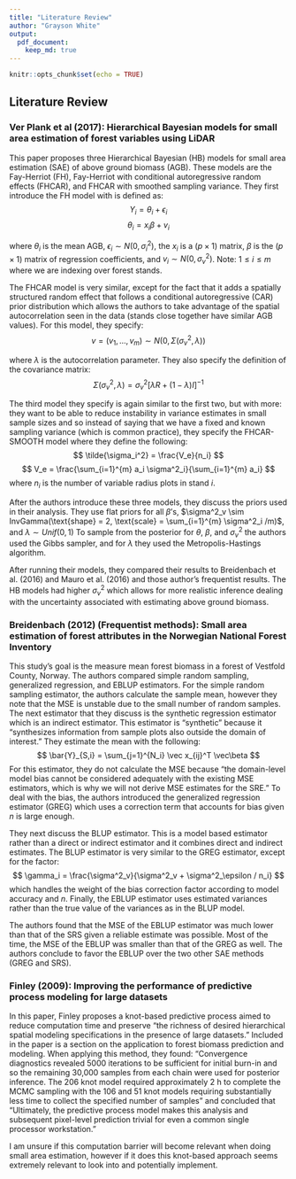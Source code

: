 ```yaml
---
title: "Literature Review"
author: "Grayson White"
output:
  pdf_document:
    keep_md: true
---
```


```r
knitr::opts_chunk$set(echo = TRUE)
```

## Literature Review

### Ver Plank et al (2017): Hierarchical Bayesian models for small area estimation of forest variables using LiDAR

This paper proposes three Hierarchical Bayesian (HB) models for small area estimation (SAE) of above ground biomass (AGB). These models are the Fay-Herriot (FH), Fay-Herriot with conditional autoregressive random effects (FHCAR), and FHCAR with smoothed sampling variance. They first introduce the FH model with is defined as: 
$$
Y_i = \theta_i + \epsilon_i 
$$
$$
\theta_i = x_i \beta + v_i
$$

where $\theta_i$ is the mean AGB, $\epsilon_i \sim N(0,\sigma^2_i)$, the $x_i$ is a $(p \times 1)$ matrix, $\beta$ is the $(p\times 1)$ matrix of regression coefficients, and $v_i \sim N(0, \sigma^2_v)$. Note: $1\leq i \leq m$ where we are indexing over forest stands. 

The FHCAR model is very similar, except for the fact that it adds a spatially structured random effect
that follows a conditional autoregressive (CAR) prior distribution which allows the authors to take advantage of the spatial autocorrelation seen in the data (stands close together have similar AGB values). For this model, they specify:
$$
v = (v_1, \dots, v_m) \sim N(0, \Sigma (\sigma^2_v, \lambda))
$$

where $\lambda$ is the autocorrelation parameter. They also specify the definition of the covariance matrix:
$$
\Sigma (\sigma^2_v, \lambda) = \sigma^2_v[\lambda R + (1-\lambda)I]^{-1}
$$

The third model they specify is again similar to the first two, but with more: they want to be able to reduce instability in variance estimates in small sample sizes and so instead of saying that we have a fixed and known sampling variance (which is common practice), they specify the FHCAR-SMOOTH model where they define the following: 
$$
\tilde{\sigma_i^2} = \frac{V_e}{n_i}
$$
$$
V_e = \frac{\sum_{i=1}^{m} a_i \sigma^2_i}{\sum_{i=1}^{m} a_i}
$$
where $n_i$ is the number of variable radius plots in stand $i$. 

After the authors introduce these three models, they discuss the priors used in their analysis. They use flat priors for all $\beta$'s, $\sigma^2_v \sim InvGamma(\text{shape} = 2, \text{scale} = \sum_{i=1}^{m} \sigma^2_i /m)$, and $\lambda \sim Unif(0,1)$ To sample from the posterior for $\theta$, $\beta$, and $\sigma^2_v$ the authors used the Gibbs sampler, and for $\lambda$ they used the Metropolis-Hastings algorithm.

After running their models, they compared their results to Breidenbach et al. (2016) and Mauro et al. (2016) and those author's frequentist results. The HB models had higher $\sigma^2_v$ which allows for more realistic inference dealing with the uncertainty associated with estimating above ground biomass. 


### Breidenbach (2012) (Frequentist methods): Small area estimation of forest attributes in the Norwegian National Forest Inventory

This study's goal is the measure mean forest biomass in a forest of Vestfold County, Norway. The authors compared simple random sampling, generalized regression, and EBLUP estimators. For the simple random sampling estimator, the authors calculate the sample mean, however they note that the MSE is unstable due to the small number of random samples. The next estimator that they discuss is the synthetic regression estimator which is an indirect estimator. This estimator is "synthetic" because it "synthesizes information from sample plots also outside the domain of interest." They estimate the mean with the following:
$$
\bar{Y}_{S,i} = \sum_{j=1}^{N_i} \vec x_{ij}^T \vec\beta
$$
For this estimator, they do not calculate the MSE because "the domain-level model bias cannot be considered adequately with the existing MSE estimators, which is why we will not derive MSE estimates for the SRE." To deal with the bias, the authors introduced the generalized regression estimator (GREG) which uses a correction term that accounts for bias given $n$ is large enough.

They next discuss the BLUP estimator. This is a model based estimator rather than a direct or indirect estimator and it combines direct and indirect estimates. The BLUP estimator is very similar to the GREG estimator, except for the factor: 
$$
\gamma_i = \frac{\sigma^2_v}{\sigma^2_v + \sigma^2_\epsilon / n_i}
$$
which handles the weight of the bias correction factor according to model accuracy and $n$. Finally, the EBLUP estimator uses estimated variances rather than the true value of the variances as in the BLUP model.

The authors found that the MSE of the EBLUP estimator was much lower than that of the SRS given a reliable estimate was possible. Most of the time, the MSE of the EBLUP was smaller than that of the GREG as well. The authors conclude to favor the EBLUP over the two other SAE methods (GREG and SRS).


### Finley (2009): Improving the performance of predictive process modeling for large datasets

In this paper, Finley proposes a knot-based predictive process aimed to reduce computation time and preserve "the richness of desired hierarchical spatial modeling specifications in the presence of large datasets." Included in the paper is a section on the application to forest biomass prediction and modeling. When applying this method, they found: "Convergence diagnostics revealed 5000 iterations to be sufficient for initial burn-in and so the remaining 30,000 samples from each chain were used for posterior inference. The 206 knot model required approximately 2 h to complete the MCMC sampling with the 106 and 51 knot models requiring substantially less time to collect the specified number of samples" and concluded that "Ultimately, the predictive process model makes this analysis and subsequent pixel-level prediction trivial for even a common single processor workstation."

I am unsure if this computation barrier will become relevant when doing small area estimation, however if it does this knot-based approach seems extremely relevant to look into and potentially implement.


